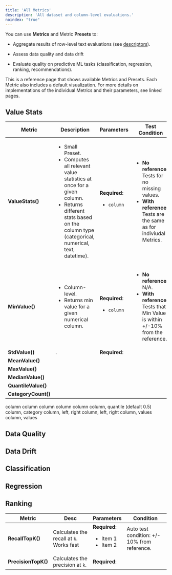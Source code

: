 ```yaml
---
title: 'All Metrics'
description: 'All dataset and column-level evaluations.'
noindex: "true"
---
```


You can use **Metrics** and Metric **Presets** to:

* Aggregate results of row-level text evaluations (see [descriptors](/docs/metrics/all_descriptors)).

* Assess data quality and data drift

* Evaluate quality on predictive ML tasks (classification, regression, ranking, recommendations).

This is a reference page that shows available Metrics and Presets. Each Metric also includes a default visualization. For more details on implementations of the individual Metrics and their parameters, see linked pages.

## Value Stats

| Metric              | Description                                                                                                                                                                                           | Parameters                               | Test Condition                                                                                                                             |
| ------------------- | ----------------------------------------------------------------------------------------------------------------------------------------------------------------------------------------------------- | ---------------------------------------- | ------------------------------------------------------------------------------------------------------------------------------------------ |
| **ValueStats()**    | <ul><li>Small Preset. </li><li>Computes all relevant value statistics at once for a given column.</li><li>Returns different stats based on the column type (categorical, numerical, text, datetime).</li></ul> | **Required**: <ul><li>`column`</li></ul> | <ul><li>**No reference**. Tests for no missing values.</li><li>**With reference**. Tests are the same as for indiviudal Metrics.</li></ul> |
| **MinValue()**      | <ul><li>Column-level.</li><li>Returns min value for a given numerical column.</li></ul>                                                                                                                                     | **Required**: <ul><li>`column`</li></ul> | <ul><li>**No reference**. N/A.</li><li>**With reference**. Tests that Min Value is within +/-10% from the reference.</li></ul>             |
| **StdValue()**      | .                                                                                                                                                                      | **Required**:                            |                                                                                                                                            |
| **MeanValue()**     |                                                                                                                                                                                                       |                                          |                                                                                                                                            |
| **MaxValue()**      |                                                                                                                                                                                                       |                                          |                                                                                                                                            |
| **MedianValue()**   |                                                                                                                                                                                                       |                                          |                                                                                                                                            |
| **QuantileValue()** |                                                                                                                                                                                                       |                                          |                                                                                                                                            |
| **CategoryCount()** |                                                                                                                                                                                                       |                                          |                                                                                                                                            |

column
column
column
column
column
column, quantile (default 0.5)
column, category
column, left, right
column, left, right
column, values
column, values

## Data Quality

## Data Drift

## Classification

## Regression

## Ranking

| Metric              | Desc                                     | Parameters                                            | Condition                                    |
| ------------------- | ---------------------------------------- | ----------------------------------------------------- | -------------------------------------------- |
| **RecallTopK()**    | Calculates the recall at `k`. Works fast | **Required**: <ul><li>Item 1</li><li>Item 2</li></ul> | Auto test condition: +/- 10% from reference. |
| **PrecisionTopK()** | Calculates the precision at `k`.         | **Required**:                                         |                                              |